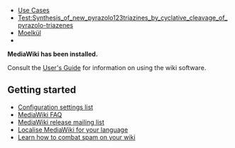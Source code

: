 * [[Use Cases]]
* [[Test:Synthesis_of_new_pyrazolo123triazines_by_cyclative_cleavage_of_pyrazolo-triazenes]]
* [[Moelkül]]
* 





<strong>MediaWiki has been installed.</strong>

Consult the [https://www.mediawiki.org/wiki/Special:MyLanguage/Help:Contents User's Guide] for information on using the wiki software.

== Getting started ==
* [https://www.mediawiki.org/wiki/Special:MyLanguage/Manual:Configuration_settings Configuration settings list]
* [https://www.mediawiki.org/wiki/Special:MyLanguage/Manual:FAQ MediaWiki FAQ]
* [https://lists.wikimedia.org/postorius/lists/mediawiki-announce.lists.wikimedia.org/ MediaWiki release mailing list]
* [https://www.mediawiki.org/wiki/Special:MyLanguage/Localisation#Translation_resources Localise MediaWiki for your language]
* [https://www.mediawiki.org/wiki/Special:MyLanguage/Manual:Combating_spam Learn how to combat spam on your wiki]